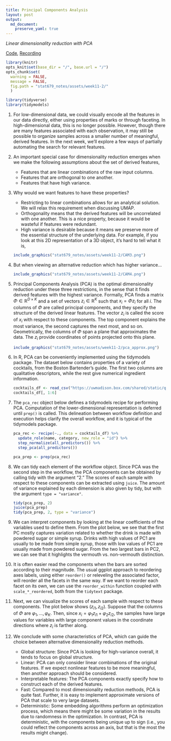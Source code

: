 ```yaml
---
title: Principal Components Analysis
layout: post
output: 
  md_document:
    preserve_yaml: true
---
```


_Linear dimensionality reduction with PCA_

[Code](https://github.com/krisrs1128/stat679_code/tree/main/examples/week11/week11-2.Rmd), [Recording](https://mediaspace.wisc.edu/media/Week%2010%20%5B3%5D%20Principal%20Components%20Analysis%20II/1_uows5d33)

```r
library(knitr)
opts_knit$set(base_dir = "/", base.url = "/")
opts_chunk$set(
  warning = FALSE, 
  message = FALSE,
  fig.path = "stat679_notes/assets/week11-2/"
  )
```

```r
library(tidyverse)
library(tidymodels)
```


1. For low-dimensional data, we could visually encode all the features in our
data directly, either using properties of marks or through faceting. In
high-dimensional data, this is no longer possible. However, though there are
many features associated with each observation, it may still be possible to
organize samples across a smaller number of meaningful, derived features. In the
next week, we’ll explore a few ways of partially automating the search for
relevant features.

1. An important special case for dimensionality reduction emerges when we make
the following assumptions about the set of derived features,

    * Features that are linear combinations of the raw input columns.
    * Features that are orthogonal to one another.
    * Features that have high variance.
		
1. Why would we want features to have these properties?

    * Restricting to linear combinations allows for an analytical solution. We will relax this requirement when discussing UMAP.
    * Orthogonality means that the derived features will be uncorrelated with one another. This is a nice property, because it would be wasteful if features
		were redundant.
    * High variance is desirable because it means we preserve more of the essential structure of the underlying data. For example, if you look at this 2D representation of a 3D object, it’s hard to tell what it is,
		
    ```r
    include_graphics("stat679_notes/assets/week11-2/CAM3.png")
    ```
		
1. But when viewing an alternative reduction which has higher variance…
		
    ```r
    include_graphics("stat679_notes/assets/week11-2/CAM4.png")
    ```

1. Principal Components Analysis (PCA) is the optimal dimensionality reduction
under these three restrictions, in the sense that it finds derived features with
the highest variance. Formally, PCA finds a matrix $\Phi \in \mathbb{R}^{D \times K}$ and a set of vectors $z_{i} \in \mathbb{R}^{K}$ such that $x_{i} = \Phi z_{i}$ for all $i$. The columns of $\Phi$ are called principal components,
and they specify the structure of the derived linear features. The vector
$z_{i}$ is called the score of $x_{i}$ with respect to these components. The top
component explains the most variance, the second captures the next most, and so
on. Geometrically, the columns of $\Phi$ span a plane that approximates the
data. The $z_{i}$ provide coordinates of points projected onto this plane.

    ```r
    include_graphics("stat679_notes/assets/week11-2/pca_approx.png")
    ```
 
1. In R, PCA can be conveniently implemented using the tidymodels package. The
dataset below contains properties of a variety of cocktails, from the Boston
Bartender’s guide. The first two columns are qualitative descriptors, while the
rest give numerical ingredient information.
    
    ```r
    cocktails_df <- read_csv("https://uwmadison.box.com/shared/static/qyqof2512qsek8fpnkqqiw3p1jb77acf.csv")
    cocktails_df[, 1:6]
    ```

1. The `pca_rec` object below defines a tidymodels recipe for performing PCA.
Computation of the lower-dimensional representation is deferred until `prep()` is
called. This delineation between workflow definition and execution helps clarify
the overall workflow, and it is typical of the tidymodels package.

    ```r
    pca_rec <- recipe(~., data = cocktails_df) %>%
      update_role(name, category, new_role = "id") %>%
      step_normalize(all_predictors()) %>%
      step_pca(all_predictors())
    
    pca_prep <- prep(pca_rec)
    ```

1. We can tidy each element of the workflow object. Since PCA was the second
step in the workflow, the PCA components can be obtained by calling tidy with
the argument "2." The scores of each sample with respect to these components can
be extracted using `juice`. The amount of variance explained by each dimension is
also given by tidy, but with the argument `type = "variance"`.

    ```r
    tidy(pca_prep, 2)
    juice(pca_prep)
    tidy(pca_prep, 2, type = "variance")
    ```
    

1. We can interpret components by looking at the linear coefficients of the
variables used to define them. From the plot below, we see that the first PC
mostly captures variation related to whether the drink is made with powdered
sugar or simple syrup. Drinks with high values of PC1 are usually to be made
from simple syrup, those with low values of PC1 are usually made from powdered
sugar. From the two largest bars in PC2, we can see that it highlights the
vermouth vs. non-vermouth distinction.

1. It is often easier read the components when the bars are sorted according to
their magnitude. The usual ggplot approach to reordering axes labels, using
either `reorder()` or releveling the associated factor, will reorder all the
facets in the same way. If we want to reorder each facet on its own, we can use
the `reorder_within` function coupled with `scale_*_reordered`, both from the
`tidytext` package.

1. Next, we can visualize the scores of each sample with respect to these
components. The plot below shows $\left(z_{i1}, z_{i2}\right)$. Suppose that the columns of $\Phi$ are
$\varphi_{1}, \dots, \varphi_{K}$. Then, since $x_{i} = \varphi_{1}z_{i1} + \varphi_{2}z_{i2}$, the samples have large values for variables
with large component values in the coordinate directions where $z_{i}$ is farther
along.

1. We conclude with some characteristics of PCA, which can guide the choice
between alternative dimensionality reduction methods.

	* Global structure: Since PCA is looking for high-variance overall, it tends
		to focus on global structure.
	* Linear: PCA can only consider linear combinations of the original features.
		If we expect nonlinear features to be more meaningful, then another approach
		should be considered.
	* Interpretable features: The PCA components exactly specify how to construct
		each of the derived features.
	* Fast: Compared to most dimensionality reduction methods, PCA is quite fast.
		Further, it is easy to implement approximate versions of PCA that scale to
		very large datasets.
	* Deterministic: Some embedding algorithms perform an optimization process,
		which means there might be some variation in the results due to randomness in
		the optimization. In contrast, PCA is deterministic, with the components being
		unique up to sign (i.e., you could reflect the components across an axis, but
		that is the most the results might change).
